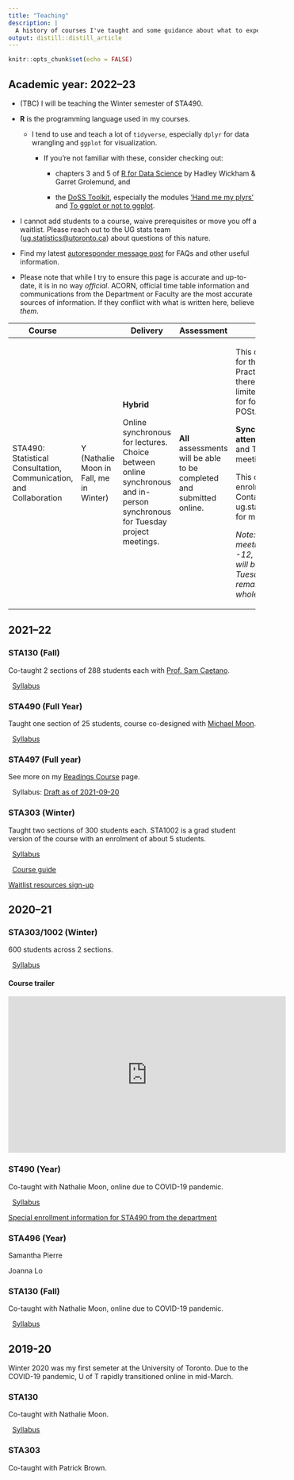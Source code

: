 ```yaml
---
title: "Teaching"
description: |
  A history of courses I've taught and some guidance about what to expect if you take a course with me this year. *Last updated: 2022-08-23*.
output: distill::distill_article
---
```


```r
knitr::opts_chunk$set(echo = FALSE)
```

## Academic year: 2022--23

-   (TBC) I will be teaching the Winter semester of STA490.

-   **R** is the programming language used in my courses.

    -   I tend to use and teach a lot of `tidyverse`, especially `dplyr` for data wrangling and `ggplot` for visualization.

        -   If you're not familiar with these, consider checking out:

            -   chapters 3 and 5 of [R for Data Science](https://r4ds.had.co.nz/) by Hadley Wickham & Garret Grolemund, and

            -   the [DoSS Toolkit](https://dosstoolkit.com/), especially the modules ['Hand me my plyrs'](https://dosstoolkit.com/#hand-me-my-plyrs) and [To ggplot or not to ggplot](https://dosstoolkit.com/#to-ggplot-or-not-to-ggplot).

-   I cannot add students to a course, waive prerequisites or move you off a waitlist. Please reach out to the UG stats team ([ug.statistics\@utoronto.ca](mailto:ug.statistics@utoronto.ca)) about questions of this nature.

-   Find my latest [autoresponder message post](https://blog.lizabolton.com/) for FAQs and other useful information.

-   Please note that while I try to ensure this page is accurate and up-to-date, it is in no way *official*. ACORN, official time table information and communications from the Department or Faculty are the most accurate sources of information. If they conflict with what is written here, believe *them*.

+--------------------------------------------------------------------+-----------------------------------------+----------------------------------------------------------------------------------------------------------------------------+------------------------------------------------------------------------+--------------------------------------------------------------------------------------------------------------------------------------------------------+
| Course                                                             |                                         | Delivery                                                                                                                   | Assessment                                                             | Notes                                                                                                                                                  |
+====================================================================+=========================================+============================================================================================================================+========================================================================+========================================================================================================================================================+
| STA490: Statistical Consultation, Communication, and Collaboration | Y (Nathalie Moon in Fall, me in Winter) | **Hybrid**                                                                                                                 | **All** assessments will be able to be completed and submitted online. | This course is required for the Methods and Practice specialist and there are often only limited, if not no, places for folks outside that POSt.       |
|                                                                    |                                         |                                                                                                                            |                                                                        |                                                                                                                                                        |
|                                                                    |                                         | Online synchronous for lectures. Choice between online synchronous and in-person synchronous for Tuesday project meetings. |                                                                        | **Synchronous attendance** at Tuesday and Thursday (online) meetings is graded.                                                                        |
|                                                                    |                                         |                                                                                                                            |                                                                        |                                                                                                                                                        |
|                                                                    |                                         |                                                                                                                            |                                                                        | This course has special enrolment requirements. Contact ug.statistics\@utoronto.ca for more information.                                               |
|                                                                    |                                         |                                                                                                                            |                                                                        |                                                                                                                                                        |
|                                                                    |                                         |                                                                                                                            |                                                                        | *Note: In Fall Thursday meetings will be 10\--12, while in Winter they will be 5\--7 p.m. Tuesday meetings will remain at 10\--12 for the whole year.* |
+--------------------------------------------------------------------+-----------------------------------------+----------------------------------------------------------------------------------------------------------------------------+------------------------------------------------------------------------+--------------------------------------------------------------------------------------------------------------------------------------------------------+

## 2021--22

### STA130 (Fall)

Co-taught 2 sections of 288 students each with [Prof. Sam Caetano](https://www.statistics.utoronto.ca/people/directories/all-faculty/samantha-jo-caetano).

<i class="fas fa-file-alt"></i>  [Syllabus](pdfs/STA130_F21_syllabus.pdf)

### STA490 (Full Year)

Taught one section of 25 students, course co-designed with [Michael Moon](https://www.statistics.utoronto.ca/people/directories/graduate-students/michael-jongho-moon).

<i class="fas fa-file-alt"></i>  [Syllabus](pdfs/2021_STA490_syllabus.pdf)

### STA497 (Full year)

See more on my [Readings Course](https://www.lizabolton.com/reading_courses.html#ethical-professional-practice-for-statisticians-research-group-202122) page.

<i class="fas fa-file-alt"></i>  Syllabus: [Draft as of 2021-09-20](pdfs/2021_STA497_draft-syllabus-2.pdf)

### STA303 (Winter)

Taught two sections of 300 students each. STA1002 is a grad student version of the course with an enrolment of about 5 students.

<i class="fas fa-file-alt"></i>  [Syllabus](https://sta303-bolton.github.io/sta303-w22-courseguide/other-files/STA303-1002_W22_syllabus.pdf)

<i class="fas fa-file-alt"></i>  [Course guide](https://sta303-bolton.github.io/sta303-w22-courseguide/)

[Waitlist resources sign-up](https://forms.office.com/r/sKWPFFE2Cd)

## 2020--21

### STA303/1002 (Winter)

600 students across 2 sections.

<i class="fas fa-file-alt"></i>  [Syllabus](https://www.statistics.utoronto.ca/sites/www.statistics.utoronto.ca/files/STA303-1002_syllabus_W21.pdf)

#### Course trailer

<iframe width="560" height="315" src="https://www.youtube.com/embed/BxxGtcxtX80" frameborder="0" allowfullscreen>

</iframe>

### ST490 (Year)

Co-taught with Nathalie Moon, online due to COVID-19 pandemic.

<i class="fas fa-file-alt"></i>  [Syllabus](https://www.statistics.utoronto.ca/sites/www.statistics.utoronto.ca/files/STA490Y1%202020-21.pdf)

[Special enrollment information for STA490 from the department](https://utoronto.sharepoint.com/sites/ArtSci-STA/Undergrad/SitePages/Special-Enrolment-Courses--STA490Y1,-STA492H1-and-STA496H1-STA497H1.aspx)

### STA496 (Year)

Samantha Pierre

Joanna Lo

### STA130 (Fall)

Co-taught with Nathalie Moon, online due to COVID-19 pandemic.

<i class="fas fa-file-alt"></i>  [Syllabus](https://www.statistics.utoronto.ca/sites/www.statistics.utoronto.ca/files/STA130H1%20Fall%202020.pdf)

## 2019-20

Winter 2020 was my first semeter at the University of Toronto. Due to the COVID-19 pandemic, U of T rapidly transitioned online in mid-March.

### STA130

Co-taught with Nathalie Moon.

<i class="fas fa-file-alt"></i>  [Syllabus](%22https://www.statistics.utoronto.ca/sites/www.statistics.utoronto.ca/files/STA130H1S.pdf%22)

### STA303

Co-taught with Patrick Brown.

